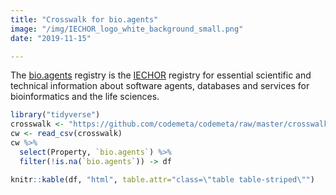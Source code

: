 ```yaml
---
title: "Crosswalk for bio.agents"
image: "/img/IECHOR_logo_white_background_small.png"
date: "2019-11-15"

---
```


The [bio.agents](https://bio.agents) registry is the [IECHOR](https://iechor-europe.org) registry for essential scientific and technical information about software agents, databases and services for bioinformatics and the life sciences.

```r
library("tidyverse")
crosswalk <- "https://github.com/codemeta/codemeta/raw/master/crosswalk.csv"
cw <- read_csv(crosswalk)
cw %>% 
  select(Property, `bio.agents`) %>%
  filter(!is.na(`bio.agents`)) -> df

knitr::kable(df, "html", table.attr="class=\"table table-striped\"")
```
